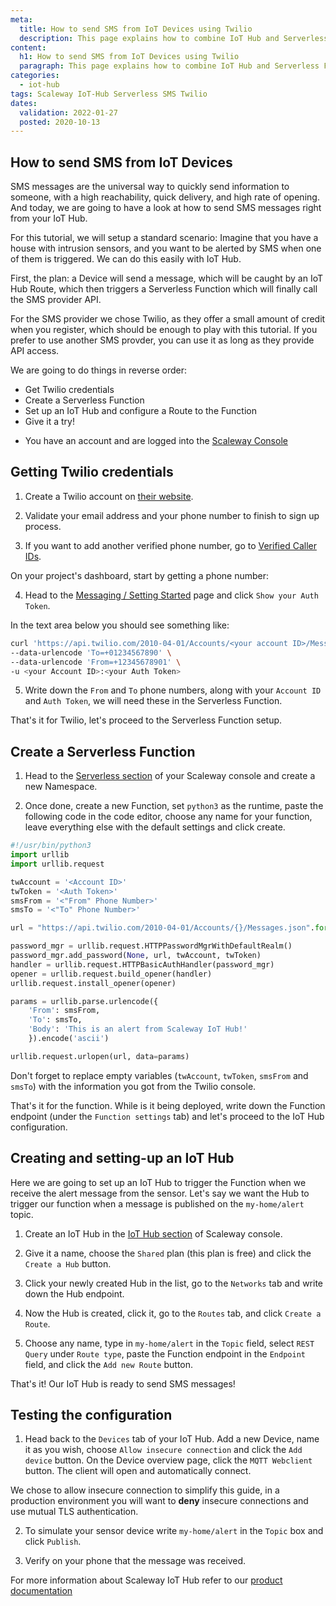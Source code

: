 ```yaml
---
meta:
  title: How to send SMS from IoT Devices using Twilio
  description: This page explains how to combine IoT Hub and Serverless Functions to trigger an SMS from an IoT Device
content:
  h1: How to send SMS from IoT Devices using Twilio
  paragraph: This page explains how to combine IoT Hub and Serverless Functions to trigger an SMS from an IoT Device
categories:
  - iot-hub
tags: Scaleway IoT-Hub Serverless SMS Twilio
dates:
  validation: 2022-01-27
  posted: 2020-10-13
---
```


## How to send SMS from IoT Devices

SMS messages are the universal way to quickly send information to someone, with a high reachability, quick delivery, and high rate of opening.
And today, we are going to have a look at how to send SMS messages right from your IoT Hub.

For this tutorial, we will setup a standard scenario:
Imagine that you have a house with intrusion sensors, and you want to be alerted by SMS when one of them is triggered.
We can do this easily with IoT Hub.

First, the plan: a Device will send a message, which will be caught by an IoT Hub Route, which then triggers a Serverless Function which will finally call the SMS provider API.

For the SMS provider we chose Twilio, as they offer a small amount of credit when you register, which should be enough to play with this tutorial. If you prefer to use another SMS provder, you can use it as long as they provide API access.

We are going to do things in reverse order:

- Get Twilio credentials
- Create a Serverless Function
- Set up an IoT Hub and configure a Route to the Function
- Give it a try!

<Message type="requirement">

- You have an account and are logged into the [Scaleway Console](https://console.scaleway.com)

</Message>

## Getting Twilio credentials

1. Create a Twilio account on [their website](https://www.twilio.com).

  <Lightbox src="scaleway-twilio-signup.png" alt="" />

2. Validate your email address and your phone number to finish to sign up process.

3. If you want to add another verified phone number, go to [Verified Caller IDs](https://www.twilio.com/console/phone-numbers/verified).

  On your project's dashboard, start by getting a phone number:

  <Lightbox src="scaleway-twilio-welcome-dashboard.png" alt="" />

  <Lightbox src="scaleway-twilio-get-phone-number.png" alt="" />

4. Head to the [Messaging / Setting Started](https://www.twilio.com/console/sms/getting-started/build) page and click `Show your Auth Token`.

  In the text area below you should see something like:

  ```sh
  curl 'https://api.twilio.com/2010-04-01/Accounts/<your account ID>/Messages.json' -X POST \
  --data-urlencode 'To=+01234567890' \
  --data-urlencode 'From=+12345678901' \
  -u <your Account ID>:<your Auth Token>
  ```

  <Lightbox src="scaleway-twilio-try-sms.png" alt="" />

5. Write down the `From` and `To` phone numbers, along with your `Account ID` and `Auth Token`, we will need these in the Serverless Function.

  That's it for Twilio, let's proceed to the Serverless Function setup.

## Create a Serverless Function

1. Head to the [Serverless section](https://console.scaleway.com/serverless/) of your Scaleway console and create a new Namespace.

2. Once done, create a new Function, set `python3` as the runtime, paste the following code in the code editor, choose any name for your function, leave everything else with the default settings and click create.

  ```python
  #!/usr/bin/python3
  import urllib
  import urllib.request

  twAccount = '<Account ID>'
  twToken = '<Auth Token>'
  smsFrom = '<"From" Phone Number>'
  smsTo = '<"To" Phone Number>'

  url = "https://api.twilio.com/2010-04-01/Accounts/{}/Messages.json".format(twAccount)

  password_mgr = urllib.request.HTTPPasswordMgrWithDefaultRealm()
  password_mgr.add_password(None, url, twAccount, twToken)
  handler = urllib.request.HTTPBasicAuthHandler(password_mgr)
  opener = urllib.request.build_opener(handler)
  urllib.request.install_opener(opener)

  params = urllib.parse.urlencode({
      'From': smsFrom,
      'To': smsTo,
      'Body': 'This is an alert from Scaleway IoT Hub!'
      }).encode('ascii')

  urllib.request.urlopen(url, data=params)
  ```

  Don't forget to replace empty variables (`twAccount`, `twToken`, `smsFrom` and `smsTo`) with the information you got from the Twilio console.

  That's it for the function. While is it being deployed, write down the Function endpoint (under the `Function settings` tab) and let's proceed to the IoT Hub configuration.

## Creating and setting-up an IoT Hub

Here we are going to set up an IoT Hub to trigger the Function when we receive the alert message from the sensor.
Let's say we want the Hub to trigger our function when a message is published on the `my-home/alert` topic.

1. Create an IoT Hub in the [IoT Hub section](https://console.scaleway.com/iot-hub/hubs) of Scaleway console.

2. Give it a name, choose the `Shared` plan (this plan is free) and click the `Create a Hub` button.

3. Click your newly created Hub in the list, go to the `Networks` tab and write down the Hub endpoint.

4. Now the Hub is created, click it, go to the `Routes` tab, and click `Create a Route`.

5. Choose any name, type in `my-home/alert` in the `Topic` field, select `REST Query` under `Route type`, paste the Function endpoint in the `Endpoint` field, and click the `Add new Route` button.

That's it! Our IoT Hub is ready to send SMS messages!

## Testing the configuration

1. Head back to the `Devices` tab of your IoT Hub. Add a new Device, name it as you wish, choose `Allow insecure connection` and click the `Add device` button. On the Device overview page, click the `MQTT Webclient` button. The client will open and automatically connect.

  <Message type="note">

  We chose to allow insecure connection to simplify this guide, in a production environment you will want to **deny** insecure connections and use mutual TLS authentication.

  </Message>

2. To simulate your sensor device write `my-home/alert` in the `Topic` box and click `Publish`.

3. Verify on your phone that the message was received.

For more information about Scaleway IoT Hub refer to our [product documentation](iot/iot-hub/concepts)
